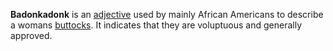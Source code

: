 '''Badonkadonk''' is an [[adjective]] used by mainly African Americans to describe a womans [[buttocks]]. It indicates that they are voluptuous and generally approved.